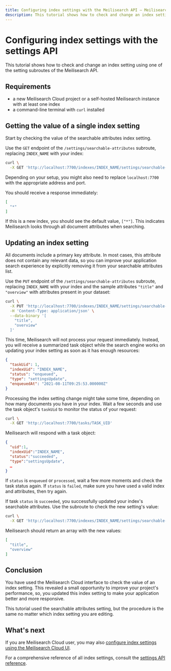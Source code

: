 ```yaml
---
title: Configuring index settings with the Meilisearch API — Meilisearch documentation
description: This tutorial shows how to check and change an index setting using the Meilisearch API.
---
```


# Configuring index settings with the settings API

This tutorial shows how to check and change an index setting using one of the setting subroutes of the Meilisearch API.

## Requirements

- a new Meilisearch Cloud project or a self-hosted Meilisearch instance with at least one index
- a command-line terminal with `curl` installed

## Getting the value of a single index setting

Start by checking the value of the searchable attributes index setting.

Use the `GET` endpoint of the `/settings/searchable-attributes` subroute, replacing `INDEX_NAME` with your index:

```sh
curl \
  -X GET 'http://localhost:7700/indexes/INDEX_NAME/settings/searchable-attributes'
```

Depending on your setup, you might also need to replace `localhost:7700` with the appropriate address and port.

You should receive a response immediately:

```json
[
  "*"
]
```

If this is a new index, you should see the default value, `["*"]`. This indicates Meilisearch looks through all document attributes when searching.

## Updating an index setting

All documents include a primary key attribute. In most cases, this attribute does not contain any relevant data, so you can improve your application search experience by explicitly removing it from your searchable attributes list.

Use the `PUT` endpoint of the `/settings/searchable-attributes` subroute, replacing `INDEX_NAME` with your index and the sample attributes `"title"` and `"overview"` with attributes present in your dataset:

```sh
curl \
  -X PUT 'http://localhost:7700/indexes/INDEX_NAME/settings/searchable-attributes' \
  -H 'Content-Type: application/json' \
  --data-binary '[
    "title",
    "overview"
  ]'
```

This time, Meilisearch will not process your request immediately. Instead, you will receive a summarized task object while the search engine works on updating your index setting as soon as it has enough resources:

```json
{
  "taskUid": 1,
  "indexUid": "INDEX_NAME",
  "status": "enqueued",
  "type": "settingsUpdate",
  "enqueuedAt": "2021-08-11T09:25:53.000000Z"
}
```

Processing the index setting change might take some time, depending on how many documents you have in your index. Wait a few seconds and use the task object's `taskUid` to monitor the status of your request:

```sh
curl \
  -X GET 'http://localhost:7700/tasks/TASK_UID'
```

Meilisearch will respond with a task object:

```json
{
  "uid":1,
  "indexUid":"INDEX_NAME",
  "status":"succeeded",
  "type":"settingsUpdate",
  …
}
```

If `status` is `enqueued` or `processed`, wait a few more moments and check the task status again. If `status` is `failed`, make sure you have used a valid index and attributes, then try again.

If task `status` is `succeeded`, you successfully updated your index's searchable attributes. Use the subroute to check the new setting's value:

```sh
curl \
  -X GET 'http://localhost:7700/indexes/INDEX_NAME/settings/searchable-attributes'
```

Meilisearch should return an array with the new values:

```json
[
  "title",
  "overview"
]
```

## Conclusion

You have used the Meilisearch Cloud interface to check the value of an index setting. This revealed a small opportunity to improve your project's performance, so, you updated this index setting to make your application better and more responsive.

This tutorial used the searchable attributes setting, but the procedure is the same no matter which index setting you are editing.

## What's next

If you are Meilisearch Cloud user, you may also [configure index settings using the Meilisearch Cloud UI](/learn/configuring_index_settings).

For a comprehensive reference of all index settings, consult the [settings API reference](/reference/api/settings). 